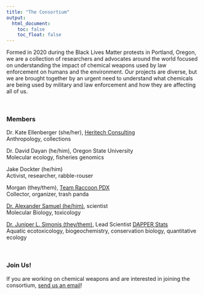 ```yaml
---
title: "The Consortium"
output:
  html_document:
    toc: false
    toc_float: false
---
```


Formed in 2020 during the Black Lives Matter protests in Portland, Oregon, we are a collection of researchers and advocates around the world focused on understanding the impact of chemical weapons used by law enforcement on humans and the environment. 
Our projects are diverse, but we are brought together by an urgent need to understand what chemicals are being used by military and law enforcement and how they are affecting all of us.

<br>

### Members 

Dr. Kate Ellenberger (she/her), [Heritech Consulting](https://heritechconsulting.com/)  
Anthropology, collections

Dr. David Dayan (he/him), Oregon State University  
Molecular ecology, fisheries genomics

Jake Dockter (he/him)  
Activist, researcher, rabble-rouser

Morgan (they/them), [Team Raccoon PDX](https://www.instagram.com/teamraccoonpdx/)  
Collector, organizer, trash panda

[Dr. Alexander Samuel (he/him)](https://www.gazlacrymo.fr), scientist  
Molecular Biology, toxicology

[Dr. Juniper L. Simonis (they/them)](https://www.dapperstats.com/author/dr.-juniper-l.-simonis/), Lead Scientist [DAPPER Stats](https://www.dapperstats.com)  
Aquatic ecotoxicology, biogeochemistry, conservation biology, quantitative ecology


<br>

### Join Us!

If you are working on chemical weapons and are interested in joining the consortium, [send us an email](mailto: chemicalweaponsresearch@protonmail.com)!

<br>